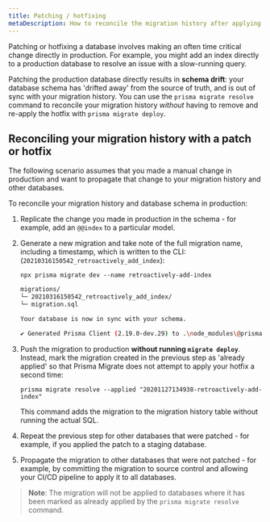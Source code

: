 ```yaml
---
title: Patching / hotfixing
metaDescription: How to reconcile the migration history after applying a hotfix or patch to a production environment.
---
```


<TopBlock>

Patching or hotfixing a database involves making an often time critical change directly in production. For example, you might add an index directly to a production database to resolve an issue with a slow-running query.

Patching the production database directly results in **schema drift**: your database schema has 'drifted away' from the source of truth, and is out of sync with your migration history. You can use the `prisma migrate resolve` command to reconcile your migration history _without_ having to remove and re-apply the hotfix with `prisma migrate deploy`.

</TopBlock>

## Reconciling your migration history with a patch or hotfix

The following scenario assumes that you made a manual change in production and want to propagate that change to your migration history and other databases.

To reconcile your migration history and database schema in production:

1. Replicate the change you made in production in the schema - for example, add an `@@index` to a particular model.
1. Generate a new migration and take note of the full migration name, including a timestamp, which is written to the CLI:(`20210316150542_retroactively_add_index`):

   <CodeWithResult expanded={true}>
   <cmd>

   ```terminal
   npx prisma migrate dev --name retroactively-add-index
   ```

   </Cmd>
   <cmdResult>

    ```bash
    migrations/
    └─ 20210316150542_retroactively_add_index/
    └─ migration.sql

    Your database is now in sync with your schema.

    ✔ Generated Prisma Client (2.19.0-dev.29) to .\node_modules\@prisma\client in 190ms
    ```

   </CmdResult>
   </CodeWithResult>

1. Push the migration to production **without running `migrate deploy`**. Instead, mark the migration created in the previous step as 'already applied' so that Prisma Migrate does not attempt to apply your hotfix a second time:

   ```terminal
   prisma migrate resolve --applied "20201127134938-retroactively-add-index"
   ```

   This command adds the migration to the migration history table without running the actual SQL.

1. Repeat the previous step for other databases that were patched - for example, if you applied the patch to a staging database.

1. Propagate the migration to other databases that were not patched - for example, by committing the migration to source control and allowing your CI/CD pipeline to apply it to all databases.

> **Note**: The migration will not be applied to databases where it has been marked as already applied by the `prisma migrate resolve` command.

